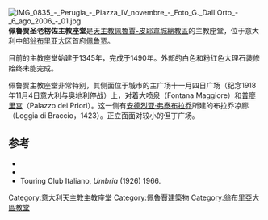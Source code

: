 {{Infobox religious building
| building_name = 圣老楞佐主教座堂<br />{{small|{{lang|it|Cattedrale di San Lorenzo}}}}
| image = Catedral de perugia.jpg
| image_size = 275px
| caption =
| location = 意大利[[翁布里亚大区|翁布里亚大区]][[佩鲁贾|佩鲁贾]]
| geo = {{Coord|43.112685|N|12.389209|E|region:IT_type:landmark|display=inline,title}}
| religious_affiliation = [[罗马天主教|罗马天主教]]
| rite =
| province = [[天主教佩魯賈-皮耶韋城總教區|天主教佩魯賈-皮耶韋城總教區]]
| district =
| consecration_year = 1587
| architect = Fra Bevignate
| year started = 1345
| year_completed = 1490
}}
[[File:IMG_0835_-_Perugia_-_Piazza_IV_novembre_-_Foto_G._Dall'Orto_-_6_ago_2006_-_01.jpg|thumb]]
'''佩鲁贾圣老楞佐主教座堂'''是[[天主教佩魯賈-皮耶韋城總教區|天主教佩魯賈-皮耶韋城總教區]]的主教座堂，位于意大利中部[[翁布里亚大区|翁布里亚大区]]首府[[佩鲁贾|佩鲁贾]]。

目前的主教座堂始建于1345年，完成于1490年。外部的白色和粉红色大理石装修始终未能完成。

佩鲁贾主教座堂非常特别，其侧面位于城市的主广场十一月四日广场（纪念1918年11月4日意大利与奥地利停战）上，对着大喷泉（Fontana Maggiore）和[[普廖里宫|普廖里宫]]（Palazzo dei Priori）。这一侧有[[安德烈亚·弗泰布拉乔|安德烈亚·弗泰布拉乔]]所建的布拉乔凉廊（Loggia di Braccio，1423）。正立面面对较小的但丁广场。

== 参考 ==
{{reflist|2}}
{{refbegin}}
*{{cite book|first=Francesco Federico|last=Mancini|author2=Giovanna Casagrande|title=Perugia - guida storico-artistica|location=Perugia|publisher=Italcards|isbn=88-7193-746-5}}
*{{cite book|first=Giovanna|last=Chiuini|author2=Francesco Federico Mancini |author3=Simonetta Stopponi |title=Perugia|location=Perugia|year=1993|publisher=Electa Editori Umbri|isbn=88-435-3706-7}}
*Touring Club Italiano, ''Umbria'' (1926) 1966.
{{refend}}

{{Landmarks of Umbria}}

[[Category:意大利天主教主教座堂|Category:意大利天主教主教座堂]]
[[Category:佩魯賈建築物|Category:佩魯賈建築物]]
[[Category:翁布里亞大區教堂|Category:翁布里亞大區教堂]]